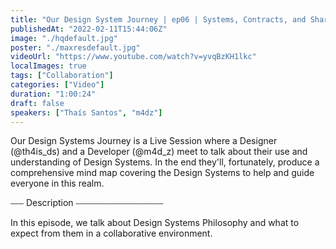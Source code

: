 ```yaml
---
title: "Our Design System Journey | ep06 | Systems, Contracts, and Sharing Information"
publishedAt: "2022-02-11T15:44:06Z"
image: "./hqdefault.jpg"
poster: "./maxresdefault.jpg"
videoUrl: "https://www.youtube.com/watch?v=yvqBzKH1lkc"
localImages: true
tags: ["Collaboration"]
categories: ["Video"]
duration: "1:00:24"
draft: false
speakers: ["Thaís Santos", "m4dz"]
---
```


Our Design Systems Journey is a Live Session where a Designer (@th4is_ds) and a Developer (@m4d_z) meet to talk about their use and understanding of Design Systems. In the end they'll, fortunately, produce a comprehensive mind map covering the Design Systems to help and guide everyone in this realm.

⎯⎯⎯ Description ⎯⎯⎯⎯⎯⎯⎯⎯⎯⎯⎯⎯⎯⎯⎯⎯⎯⎯⎯⎯

In this episode, we talk about Design Systems Philosophy and what to expect from them in a collaborative environment.
